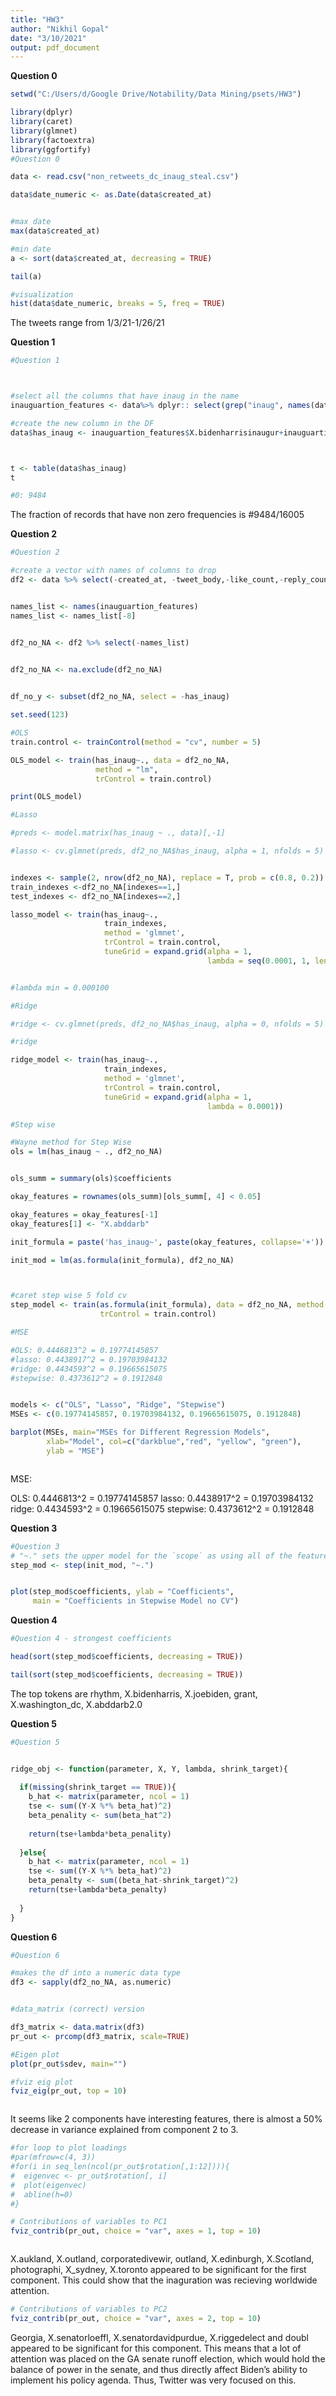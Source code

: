 ---
title: "HW3"
author: "Nikhil Gopal"
date: "3/10/2021"
output: pdf_document
---
**Question 0** 

```{r}
setwd("C:/Users/d/Google Drive/Notability/Data Mining/psets/HW3")

library(dplyr)
library(caret)
library(glmnet)
library(factoextra)
library(ggfortify)
#Question 0

data <- read.csv("non_retweets_dc_inaug_steal.csv")

data$date_numeric <- as.Date(data$created_at)


#max date
max(data$created_at)

#min date
a <- sort(data$created_at, decreasing = TRUE)

tail(a)

#visualization
hist(data$date_numeric, breaks = 5, freq = TRUE)


```

The tweets range from 1/3/21-1/26/21

**Question 1** 

```{r}
#Question 1



#select all the columns that have inaug in the name
inauguartion_features <- data%>% dplyr:: select(grep("inaug", names(data)))

#create the new column in the DF
data$has_inaug <- inauguartion_features$X.bidenharrisinaugur+inauguartion_features$X.bideninaugur+inauguartion_features$X.inaugur+inauguartion_features$X.inauguration2021+inauguartion_features$X.inaugurationday+inauguartion_features$X.inaugurationday2021+inauguartion_features$inaugur



t <- table(data$has_inaug)
t

#0: 9484

```

The fraction of records that have non zero frequencies is #9484/16005

**Question 2** 

```{r}

#Question 2

#create a vector with names of columns to drop
df2 <- data %>% select(-created_at, -tweet_body,-like_count,-reply_count,-retweet_count)


names_list <- names(inauguartion_features)
names_list <- names_list[-8]


df2_no_NA <- df2 %>% select(-names_list)
  

df2_no_NA <- na.exclude(df2_no_NA)


df_no_y <- subset(df2_no_NA, select = -has_inaug)

set.seed(123)

#OLS
train.control <- trainControl(method = "cv", number = 5)

OLS_model <- train(has_inaug~., data = df2_no_NA, 
                   method = "lm", 
                   trControl = train.control)

print(OLS_model)

#Lasso

#preds <- model.matrix(has_inaug ~ ., data)[,-1]

#lasso <- cv.glmnet(preds, df2_no_NA$has_inaug, alpha = 1, nfolds = 5)


indexes <- sample(2, nrow(df2_no_NA), replace = T, prob = c(0.8, 0.2))
train_indexes <-df2_no_NA[indexes==1,]
test_indexes <- df2_no_NA[indexes==2,]

lasso_model <- train(has_inaug~.,
                     train_indexes,
                     method = 'glmnet',
                     trControl = train.control,
                     tuneGrid = expand.grid(alpha = 1,
                                            lambda = seq(0.0001, 1, length=5)))


#lambda min = 0.000100

#Ridge

#ridge <- cv.glmnet(preds, df2_no_NA$has_inaug, alpha = 0, nfolds = 5)

#ridge

ridge_model <- train(has_inaug~.,
                     train_indexes,
                     method = 'glmnet',
                     trControl = train.control,
                     tuneGrid = expand.grid(alpha = 1,
                                            lambda = 0.0001))
```

```{r}

#Step wise

#Wayne method for Step Wise
ols = lm(has_inaug ~ ., df2_no_NA)


ols_summ = summary(ols)$coefficients

okay_features = rownames(ols_summ)[ols_summ[, 4] < 0.05]

okay_features = okay_features[-1]
okay_features[1] <- "X.abddarb"

init_formula = paste('has_inaug~', paste(okay_features, collapse='+'))

init_mod = lm(as.formula(init_formula), df2_no_NA)



#caret step wise 5 fold cv
step_model <- train(as.formula(init_formula), data = df2_no_NA, method = "glmStepAIC", 
                    trControl = train.control)


```

```{r}
#MSE

#OLS: 0.4446813^2 = 0.19774145857
#lasso: 0.4438917^2 = 0.19703984132
#ridge: 0.4434593^2 = 0.19665615075 
#stepwise: 0.4373612^2 = 0.1912848


models <- c("OLS", "Lasso", "Ridge", "Stepwise")
MSEs <- c(0.19774145857, 0.19703984132, 0.19665615075, 0.1912848)

barplot(MSEs, main="MSEs for Different Regression Models",
        xlab="Model", col=c("darkblue","red", "yellow", "green"),
        ylab = "MSE")



```


MSE:

OLS: 0.4446813^2 = 0.19774145857
lasso: 0.4438917^2 = 0.19703984132
ridge: 0.4434593^2 = 0.19665615075 
stepwise: 0.4373612^2 = 0.1912848


**Question 3** 

```{r}

#Question 3
# "~." sets the upper model for the `scope` as using all of the features
step_mod <- step(init_mod, "~.")



```


```{r}
plot(step_mod$coefficients, ylab = "Coefficients", 
     main = "Coefficients in Stepwise Model no CV")

```


**Question 4** 

```{r}
#Question 4 - strongest coefficients

head(sort(step_mod$coefficients, decreasing = TRUE))

tail(sort(step_mod$coefficients, decreasing = TRUE))


```
The top tokens are rhythm, X.bidenharris, X.joebiden, grant, X.washington_dc, X.abddarb2.0


**Question 5** 

```{r}

#Question 5


ridge_obj <- function(parameter, X, Y, lambda, shrink_target){
  
  if(missing(shrink_target == TRUE)){
    b_hat <- matrix(parameter, ncol = 1)
    tse <- sum((Y-X %*% beta_hat)^2)
    beta_penality <- sum(beta_hat^2)
    
    return(tse+lambda*beta_penality)
    
  }else{
    b_hat <- matrix(parameter, ncol = 1)
    tse <- sum((Y-X %*% beta_hat)^2)
    beta_penalty <- sum((beta_hat-shrink_target)^2)
    return(tse+lambda*beta_penalty)
    
  }
}


```

**Question 6** 

```{r}
#Question 6

#makes the df into a numeric data type
df3 <- sapply(df2_no_NA, as.numeric)


#data_matrix (correct) version

df3_matrix <- data.matrix(df3)
pr_out <- prcomp(df3_matrix, scale=TRUE)

#Eigen plot
plot(pr_out$sdev, main="")

#fviz eig plot
fviz_eig(pr_out, top = 10)



```


It seems like 2 components have interesting features, there is almost a 50% decrease in variance explained from component 2 to 3.








```{r}

#for loop to plot loadings
#par(mfrow=c(4, 3))
#for(i in seq_len(ncol(pr_out$rotation[,1:12]))){
#  eigenvec <- pr_out$rotation[, i]
#  plot(eigenvec)
#  abline(h=0)
#}

# Contributions of variables to PC1
fviz_contrib(pr_out, choice = "var", axes = 1, top = 10)



```



X.aukland, X.outland, corporatedivewir, outland, X.edinburgh, X.Scotland, photographi, X_sydney, X.toronto appeared to be significant for the first component. This could show that the inaguration was recieving worldwide attention.

```{r}
# Contributions of variables to PC2
fviz_contrib(pr_out, choice = "var", axes = 2, top = 10)

```



Georgia, X.senatorloeffl, X.senatordavidpurdue, X.riggedelect and doubl appeared to be significant for this component. This means that a lot of attention was placed on the GA senate runoff election, which would hold the balance of power in the senate, and thus directly affect Biden's ability to implement his policy agenda. Thus, Twitter was very focused on this.